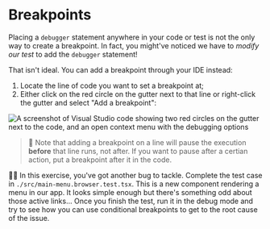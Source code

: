 # Breakpoints

<EpicVideo url="https://www.epicweb.dev/workshops/react-component-testing-with-vitest/debugging/breakpoints" />

Placing a `debugger` statement anywhere in your code or test is not the only way to create a breakpoint. In fact, you might've noticed we have to _modify our test_ to add the `debugger` statement!

That isn't ideal. You can add a breakpoint through your IDE instead:

1. Locate the line of code you want to set a breakpoint at;
1. Either click on the red circle on the gutter next to that line or right-click the gutter and select "Add a breakpoint":

![A screenshot of Visual Studio code showing two red circles on the gutter next to the code, and an open context menu with the debugging options](/assets/04-03-add-breakpoint.png)

> 🦉 Note that adding a breakpoint on a line will pause the execution **before** that line runs, not after. If you want to pause after a certian action, put a breakpoint after it in the code.

👨‍💼 In this exercise, you've got another bug to tackle. Complete the test case in <InlineFile file="./src/main-menu.browser.test.tsx">`./src/main-menu.browser.test.tsx`</InlineFile>. This is a new component rendering a menu in our app. It looks simple enough but there's something odd about those active links... Once you finish the test, run it in the debug mode and try to see how you can use conditional breakpoints to get to the root cause of the issue.
